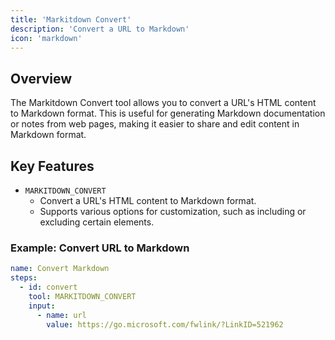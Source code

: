 ```yaml
---
title: 'Markitdown Convert'
description: 'Convert a URL to Markdown'
icon: 'markdown'
---
```



## Overview
The Markitdown Convert tool allows you to convert a URL's HTML content to Markdown format. This is useful for generating Markdown documentation or notes from web pages, making it easier to share and edit content in Markdown format.

## Key Features
- `MARKITDOWN_CONVERT`
  - Convert a URL's HTML content to Markdown format.
  - Supports various options for customization, such as including or excluding certain elements.


### Example: Convert URL to Markdown
```yaml
name: Convert Markdown
steps:
  - id: convert
    tool: MARKITDOWN_CONVERT
    input:
      - name: url
        value: https://go.microsoft.com/fwlink/?LinkID=521962
```
